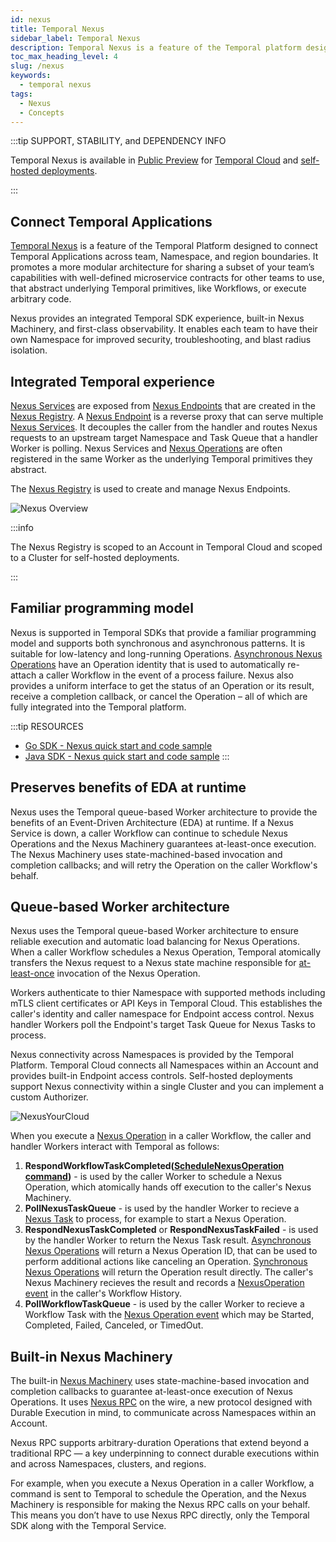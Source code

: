 ```yaml
---
id: nexus
title: Temporal Nexus
sidebar_label: Temporal Nexus
description: Temporal Nexus is a feature of the Temporal platform designed to connect durable executions across team, namespace, region, and cloud boundaries. It promotes a more modular architecture for sharing a subset of your team’s capabilities via well-defined microservice contracts for other teams to use, that abstract underlying Temporal primitives, like Workflows, or execute arbitrary code.
toc_max_heading_level: 4
slug: /nexus
keywords:
  - temporal nexus
tags:
  - Nexus
  - Concepts
---
```


:::tip SUPPORT, STABILITY, and DEPENDENCY INFO

Temporal Nexus is available in [Public Preview](/evaluate/development-production-features/release-stages#public-preview) for [Temporal Cloud](/cloud/nexus) and [self-hosted deployments](/production-deployment/self-hosted-guide/nexus).

:::

## Connect Temporal Applications

[Temporal Nexus](/evaluate/nexus) is a feature of the Temporal Platform designed to connect Temporal Applications across team, Namespace, and region boundaries.
It promotes a more modular architecture for sharing a subset of your team’s capabilities with well-defined microservice contracts for other teams to use, that abstract underlying Temporal primitives, like Workflows, or execute arbitrary code.

Nexus provides an integrated Temporal SDK experience, built-in Nexus Machinery, and first-class observability. It enables each team to have their own Namespace for improved security, troubleshooting, and blast radius isolation.

## Integrated Temporal experience

[Nexus Services](/nexus/services) are exposed from [Nexus Endpoints](/nexus/endpoints) that are created in the [Nexus Registry](/nexus/registry).
A [Nexus Endpoint](/nexus/endpoints) is a reverse proxy that can serve multiple [Nexus Services](/nexus/services).
It decouples the caller from the handler and routes Nexus requests to an upstream target Namespace and Task Queue that a handler Worker is polling.
Nexus Services and [Nexus Operations](/nexus/operations) are often registered in the same Worker as the underlying Temporal primitives they abstract.

The [Nexus Registry](/nexus/registry) is used to create and manage Nexus Endpoints.

![Nexus Overview](/img/nexus-overview.png)

:::info

The Nexus Registry is scoped to an Account in Temporal Cloud and scoped to a Cluster for self-hosted deployments.

:::

## Familiar programming model

Nexus is supported in Temporal SDKs that provide a familiar programming model and supports both synchronous and asynchronous patterns.
It is suitable for low-latency and long-running Operations. 
[Asynchronous Nexus Operations](/nexus/operations#operation-lifecycle) have an Operation identity that is used to automatically re-attach a caller Workflow in the event of a process failure.
Nexus also provides a uniform interface to get the status of an Operation or its result, receive a completion callback, or cancel the Operation – all of which are fully integrated into the Temporal platform.

:::tip RESOURCES
- [Go SDK - Nexus quick start and code sample](/develop/go/nexus)
- [Java SDK - Nexus quick start and code sample](/develop/java/nexus)
:::

## Preserves benefits of EDA at runtime

Nexus uses the Temporal queue-based Worker architecture to provide the benefits of an Event-Driven Architecture (EDA) at runtime.
If a Nexus Service is down, a caller Workflow can continue to schedule Nexus Operations and the Nexus Machinery guarantees at-least-once execution.
The Nexus Machinery uses state-machined-based invocation and completion callbacks; and will retry the Operation on the caller Workflow's behalf.

## Queue-based Worker architecture

Nexus uses the Temporal queue-based Worker architecture to ensure reliable execution and automatic load balancing for Nexus Operations.
When a caller Workflow schedules a Nexus Operation, Temporal atomically transfers the Nexus request to a Nexus state machine responsible for [at-least-once](/nexus/operations#execution-semantics) invocation of the Nexus Operation.

Workers authenticate to thier Namespace with supported methods including mTLS client certificates or API Keys in Temporal Cloud.
This establishes the caller's identity and caller namespace for Endpoint access control.
Nexus handler Workers poll the Endpoint's target Task Queue for Nexus Tasks to process.

Nexus connectivity across Namespaces is provided by the Temporal Platform. 
Temporal Cloud connects all Namespaces within an Account and provides built-in Endpoint access controls.
Self-hosted deployments support Nexus connectivity within a single Cluster and you can implement a custom Authorizer.

![NexusYourCloud](/img/nexus/nexus-connect-queue-based-workers.png)

When you execute a [Nexus Operation](/nexus/operations) in a caller Workflow, the caller and handler Workers interact with Temporal as follows:

1. **RespondWorkflowTaskCompleted([ScheduleNexusOperation command](/references/commands#schedulenexusoperation))** \-
is used by the caller Worker to schedule a Nexus Operation, which atomically hands off execution to the caller's Nexus Machinery.
2. **PollNexusTaskQueue** \-
is used by the handler Worker to recieve a [Nexus Task](/workers#nexus-task) to process, for example to start a Nexus Operation.
3. **RespondNexusTaskCompleted** or **RespondNexusTaskFailed** \-
is used by the handler Worker to return the Nexus Task result.
[Asynchronous Nexus Operations](/nexus/operations) will return a Nexus Operation ID, that can be used to perform additional actions like canceling an Operation.
[Synchronous Nexus Operations](/nexus/operations#synchronous-operation-lifecycle) will return the Operation result directly.
The caller's Nexus Machinery recieves the result and records a [NexusOperation event](/references/events#nexusoperationstarted) in the caller's Workflow History.
4. **PollWorkflowTaskQueue** \-
is used by the caller Worker to recieve a Workflow Task with the [Nexus Operation event](/references/events#nexusoperationstarted) which may be Started, Completed, Failed, Canceled, or TimedOut.

## Built-in Nexus Machinery

The built-in [Nexus Machinery](/glossary#nexus-machinery) uses state-machine-based invocation and completion callbacks to guarantee at-least-once execution of Nexus Operations.
It uses [Nexus RPC](/glossary#nexus-rpc) on the wire, a new protocol designed with Durable Execution in mind, to communicate across Namespaces within an Account.

Nexus RPC supports arbitrary-duration Operations that extend beyond a traditional RPC — a key underpinning to connect durable executions within and across Namespaces, clusters, and regions.

For example, when you execute a Nexus Operation in a caller Workflow, a command is sent to Temporal to schedule the Operation, and the Nexus Machinery is responsible for making the Nexus RPC calls on your behalf.
This means you don’t have to use Nexus RPC directly, only the Temporal SDK along with the Temporal Service.